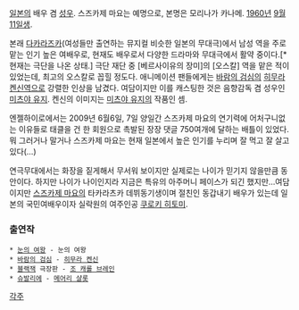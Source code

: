 [[일본]]의 배우 겸 [[성우]]. 스즈카제 마요는 예명으로, 본명은 모리나가 카나메. [[1960년]] [[9월 11일]]생. 

본래 [[다카라즈카]](여성들만 출연하는 뮤지컬 비슷한 일본의 무대극)에서 남성 역을 주로 맡는 인기 높은 여배우로, 현재도 배우로서 다양한 드라마와 무대극에서 활약 중이다.[* 현재는 극단을 나온 상태.] 극단 재단 중 [베르사이유의 장미]의 [오스칼] 역을 맡은 적이 있었는데, 최고의 오스칼로 꼽힐 정도다. 애니메이션 팬들에게는 [[바람의 검심]]의 [[히무라 켄신]]역으로 강렬한 인상을 남겼다. 여담이지만 이를 캐스팅한 것은 음향감독 겸 성우인 [[미츠야 유지]]. 켄신의 이미지는 [[미츠야 유지]]의 작품인 셈. 

엔젤하이로에서는 2009년 6월6일, 7일 양일간 스즈카제 마요의 연기력에 어처구니없는 이유들로 태클을 건 한 회원으로 촉발된 장장 댓글 750여개에 달하는 배틀이 있었다. 뭐 그러거나 말거나 스즈카제 마요는 현재 일본에서 높은 인기를 누리며 잘 먹고 잘 살고 있다(…)

연극무대에서는 화장을 짙게해서 무서워 보이지만 실제로는 나이가 믿기지 않을만큼 동안이다. 하지만 나이가 나이인지라 지금은 특유의 아주머니 페이스가 되긴 했지만...여담이지만 [[스즈카제 마요]]의 타카라츠카 데뷔동기생이며 절친인 동갑내기 배우가 있는데 일본의 국민여배우이자 실락원의 여주인공 [[쿠로키 히토미]]. 

=== 출연작 ===

 * [[눈의 여왕]] - 눈의 여왕
 * [[바람의 검심]] - [[히무라 켄신]]
 * [[블랙잭]] 극장판 - [[조 캐롤 브레인]]
 * [[슈발리에]] - [[메어리 샬롯]]

[[각주]]
